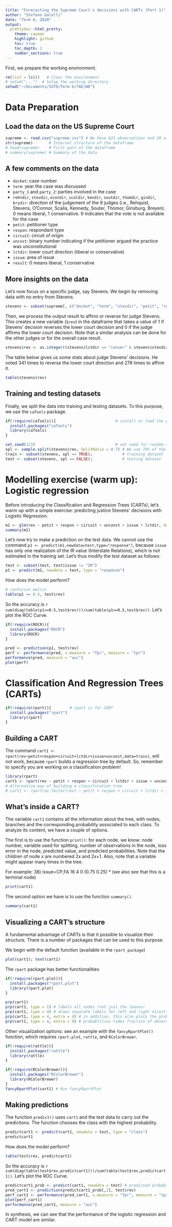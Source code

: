 ```yaml
---
title: "Forecasting the Supreme Court's decisions with CARTs (Part 1)"
author: "Stefano Galelli"
date: "Term 6, 2020"
output: 
  prettydoc::html_pretty:
    theme: cayman
    highlight: github
    toc: true
    toc_depth: 3
    number_sections: true
---
```


First, we prepare the working environment.
```r
rm(list = ls())   # Clear the environment
# setwd("...")  # Setup the working directory
setwd("~/Documents/SUTD/Term 6/TAE/W8")
```


# Data Preparation

## Load the data on the US Supreme Court
```r
supreme <- read.csv("supreme.csv") # We have 623 observations and 20 variables
str(supreme)       # Internal structure of the dataframe 
# head(supreme)    # First part of the dataframe
# summary(supreme) # Summary of the data
```

## A few comments on the data

- ```docket```: case number
- ```term```: year the case was discussed
- ```party_1``` and ```party_2```: parties involved in the case
- ```rehndir```, ```stevdir```, ```ocondir```, ```scaldir```, ```kendir```, ```soutdir```, ```thomdir```, ```gindir```, ```brydir```: direction of the judgement of the 9 judges (i.e., Rehquist, Stevens, O'Connor, Scalia, Kennedy, Souter, Thomor, Ginsburg, Breyen). 0 means liberal, 1 conservative. 9 indicates that the vote is not available for the case
- ```petit```: petitioner type
- ```respon```: respondant type
- ```circuit```: circuit of origin
- ```uncost```: binary number indicating if the petitioner argued the practice was unconstitutional
- ```lctdir```: lower court direction (liberal or conservative)
- ```issue```: area of issue
- ```result```: 0 means liberal, 1 conservative

## More insights on the data

Let's now focus on a specific judge, say Stevens. We begin by removing data with no entry from Stevens.
```r
stevens <- subset(supreme[, c("docket", "term", "stevdir", "petit", "respon", "circuit", "unconst", "lctdir", "issue", "result")], supreme$stevdir != 9)
```

Then, we process the output result to affirm or reverse for judge Stevens. This creates a new variable (```$rev```) in the dataframe that takes a value of 1 if Stevens' decision reverses the lower court decision and 0 if the judge affirms the lower court decision. Note that a similar analysis can be done for the other judges or for the overall case result.

```r
stevens$rev <- as.integer((stevens$lctdir == "conser" & stevens$stevdir == 0) | (stevens$lctdir == "liberal" & stevens$stevdir == 1))
```

The table below gives us some stats about judge Stevens' decisions. He voted 341 times to reverse the lower court direction and 278 times to affirm it.

```r
table(stevens$rev)
```

## Training and testing datasets

Finally, we split the data into training and testing datasets. To this purpose, we use the ```caTools``` package.

```r
if(!require(caTools)){                          # install or load the package
  install.packages("caTools")
  library(caTools)
}

set.seed(123)                                   # set seed for random sampling
spl <- sample.split(stevens$rev, SplitRatio = 0.7) # We use 70% of the data for training
train <- subset(stevens, spl == TRUE);             # training dataset
test <- subset(stevens, spl == FALSE);             # testing dataset
```


# Modelling exercise (warm up): Logistic regression

Before introducing the Classification and Regression Trees (CARTs), let's warm up with a simple exercise: predicting justice Stevens' decisions with Logistic Regression.

```r
m1 <- glm(rev ~ petit + respon + circuit + unconst + issue + lctdir, data = train, family = "binomial")
summary(m1)
```

Let's now try to make a prediction on the test data. We cannot use the command ```p1 <- predict(m1,newdata=test,type="response")```, because ```issue``` has only one realization of the IR value (Interstate Relations), which is not estimated in the training set. Let's thus modify the test dataset as follows:

```r
test <- subset(test, test$issue != "IR")
p1 <- predict(m1, newdata = test, type = "response")
```

How does the model perform?

```r
# confusion matrix
table(p1 >= 0.5, test$rev)
```

So the accuracy is ```r sum(diag(table(p1>=0.5,test$rev)))/sum(table(p1>=0.5,test$rev))```. Let's plot the ROC Curve.

```r
if(!require(ROCR)){
  install.packages("ROCR")
  library(ROCR)
}

pred <- prediction(p1, test$rev)
perf <- performance(pred, x.measure = "fpr", measure = "tpr")
performance(pred, measure = "auc")
plot(perf)
```


# Classification And Regression Trees (CARTs)

```r
if(!require(rpart)){        # rpart is for CART
  install.packages("rpart")
  library(rpart)
}
```

## Building a CART

The command ```cart1 <- rpart(rev~petit+respon+circuit+lctdir+issue+unconst,data=train)```, will not work, because ```rpart``` builds a regression tree by default. So, remember to specify you are working on a classification problem! 

```r
library(rpart)
cart1 <- rpart(rev ~ petit + respon + circuit + lctdir + issue + unconst, data = train, method = "class")
# Alternative way of building a classification tree
# cart1 <- rpart(as.factor(rev) ~ petit + respon + circuit + lctdir + issue + unconst, data = train)
```

## What's inside a CART?

The variable ```cart1``` contains all the information about the tree, with nodes, branches and the corresponding probability associated to each class. To analyze its content, we have a couple of options. 

The first is to use the function ```print()```: for each node, we know: node number, variable used for splitting, number of observations in the node, loss error in the node, predicted value, and predicted probabilities. Note that the children of node x are numbered 2x and 2x+1. Also, note that a variable might appear many times in the tree.

For example: 38) issue=CP,FA 16   4 0 (0.75 0.25) * (we also see that this is a terminal node)

```r
print(cart1)
```

The second option we have is to use the function ```summary()```.

```r
summary(cart1)
```

## Visualizing a CART's structure

A fundamental advantage of CARTs is that it possible to visualize their structure. There is a number of packages that can be used to this purpose.

We begin with the default function (available in the ```rpart package```)

```r
plot(cart1); text(cart1) 
```

The `rpart` package has better functionalities

```r
if(!require(rpart.plot)){   
  install.packages("rpart.plot")
  library(rpart.plot)
}

prp(cart1) 
prp(cart1, type = 1) # labels all nodes (not just the leaves)
prp(cart1, type = 4) # draws separate labels for left and right directions for all nodes and label nodes
prp(cart1, type = 4, extra = 4) # in addition, this also plots the probability per class of observation
prp(cart1, type = 4, extra = 9) # probablities times fraction of observations at the node (the sum across all leaves is 1)
```

Other visualization options: see an example with the ```fancyRpartPlot()``` function, which requires ```rpart.plot```, ```rattle```, and ```RColorBrewer```.

```r
if(!require(rattle)){
  install.packages("rattle")
  library(rattle)
}

if(!require(RColorBrewer)){
  install.packages("RColorBrewer")
  library(RColorBrewer)
}
fancyRpartPlot(cart1) # Run fancyRpartPlot
```

## Making predictions

The function ```predict()``` uses ```cart1``` and the test data to carry out the predictions. The function chooses the class with the highest probability.

```r
predictcart1 <- predict(cart1, newdata = test, type = "class")
predictcart1
```

How does the model perform?

```r
table(test$rev, predictcart1)
```

So the accuracy is ```r sum(diag(table(test$rev,predictcart1)))/sum(table(test$rev,predictcart1))```. Let's plot the ROC Curve.

```r
predictcart1_prob <- predict(cart1, newdata = test) # predicted probabilities of rev=0 and rev=1 for each test observation
pred_cart1 <- prediction(predictcart1_prob[,2], test$rev)
perf_cart1 <- performance(pred_cart1, x.measure = "fpr", measure = "tpr")
plot(perf_cart1)
performance(pred_cart1, measure = "auc")
```

In synthesis, we can see that the performance of the logistic regression and CART model are similar.







